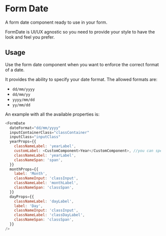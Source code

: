 
<Meta title="DCXLibrary/Form/date/documentation" component={FormDate} />

# Form Date

A form date component ready to use in your form.

FormDate is UI/UX agnostic so you need to provide your style to have the look and feel you prefer.

## Usage

Use the form date component when you want to enforce the correct format of a date.

It provides the ability to specify your date format. The allowed formats are:

- `dd/mm/yyyy`
- `dd/mm/yy`
- `yyyy/mm/dd`
- `yy/mm/dd`

An example with all the available properties is:

```js
<FormDate
  dateFormat="dd/mm/yyyy"
  inputContainerClass="classContainer"
  inputClass="inputClass"
  yearProps={{
    classNameLabel: 'yearLabel',
    customLabel: <CustomComponent>Year</CustomComponent>, //you can specify your customLabel component
    classNameLabel: 'yearLabel',
    classNameSpan: 'span',
  }}
  monthProps={{
    label: 'Month',
    classNameInput: 'classInput',
    classNameLabel: 'monthLabel',
    classNameSpan: 'classSpan',
  }}
  dayProps={{
    classNameLabel: 'dayLabel',
    label: 'Day',
    classNameInput: 'classInput',
    classNameLabel: 'classDayLabel',
    classNameSpan: 'classSpan',
  }}
/>
```

<Props of={FormDate} />
